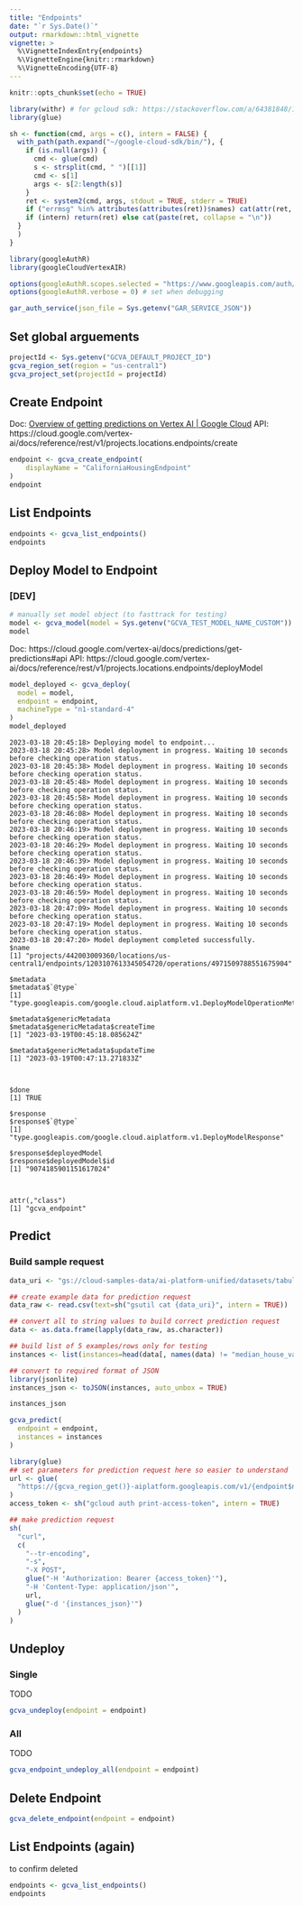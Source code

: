 ```yaml
---
title: "Endpoints"
date: "`r Sys.Date()`"
output: rmarkdown::html_vignette
vignette: >
  %\VignetteIndexEntry{endpoints}
  %\VignetteEngine{knitr::rmarkdown}
  %\VignetteEncoding{UTF-8}
---
```


```r
knitr::opts_chunk$set(echo = TRUE)
```


```r
library(withr) # for gcloud sdk: https://stackoverflow.com/a/64381848/1812363 
library(glue) 

sh <- function(cmd, args = c(), intern = FALSE) {
  with_path(path.expand("~/google-cloud-sdk/bin/"), {
    if (is.null(args)) {
      cmd <- glue(cmd)
      s <- strsplit(cmd, " ")[[1]]
      cmd <- s[1]
      args <- s[2:length(s)]
    }
    ret <- system2(cmd, args, stdout = TRUE, stderr = TRUE)
    if ("errmsg" %in% attributes(attributes(ret))$names) cat(attr(ret, "errmsg"), "\n")
    if (intern) return(ret) else cat(paste(ret, collapse = "\n"))
  }
  )
}
```



```r
library(googleAuthR)
library(googleCloudVertexAIR)

options(googleAuthR.scopes.selected = "https://www.googleapis.com/auth/cloud-platform")
options(googleAuthR.verbose = 0) # set when debugging

gar_auth_service(json_file = Sys.getenv("GAR_SERVICE_JSON"))
```

## Set global arguements

```r
projectId <- Sys.getenv("GCVA_DEFAULT_PROJECT_ID")
gcva_region_set(region = "us-central1")
gcva_project_set(projectId = projectId)
```


## Create Endpoint

Doc: [Overview of getting predictions on Vertex AI | Google Cloud](https://cloud.google.com/vertex-ai/docs/predictions/overview#model_deployment)
API: https://cloud.google.com/vertex-ai/docs/reference/rest/v1/projects.locations.endpoints/create 

```r
endpoint <- gcva_create_endpoint(
    displayName = "CaliforniaHousingEndpoint"
)
endpoint
```

## List Endpoints

```r
endpoints <- gcva_list_endpoints()
endpoints
```

## Deploy Model to Endpoint 

### [DEV]

```r
# manually set model object (to fasttrack for testing)
model <- gcva_model(model = Sys.getenv("GCVA_TEST_MODEL_NAME_CUSTOM"))
model
```

Doc: https://cloud.google.com/vertex-ai/docs/predictions/get-predictions#api
API: https://cloud.google.com/vertex-ai/docs/reference/rest/v1/projects.locations.endpoints/deployModel

```r
model_deployed <- gcva_deploy(
  model = model,
  endpoint = endpoint,
  machineType = "n1-standard-4"
)
model_deployed
```

```
2023-03-18 20:45:18> Deploying model to endpoint...
2023-03-18 20:45:28> Model deployment in progress. Waiting 10 seconds before checking operation status.
2023-03-18 20:45:38> Model deployment in progress. Waiting 10 seconds before checking operation status.
2023-03-18 20:45:48> Model deployment in progress. Waiting 10 seconds before checking operation status.
2023-03-18 20:45:58> Model deployment in progress. Waiting 10 seconds before checking operation status.
2023-03-18 20:46:08> Model deployment in progress. Waiting 10 seconds before checking operation status.
2023-03-18 20:46:19> Model deployment in progress. Waiting 10 seconds before checking operation status.
2023-03-18 20:46:29> Model deployment in progress. Waiting 10 seconds before checking operation status.
2023-03-18 20:46:39> Model deployment in progress. Waiting 10 seconds before checking operation status.
2023-03-18 20:46:49> Model deployment in progress. Waiting 10 seconds before checking operation status.
2023-03-18 20:46:59> Model deployment in progress. Waiting 10 seconds before checking operation status.
2023-03-18 20:47:09> Model deployment in progress. Waiting 10 seconds before checking operation status.
2023-03-18 20:47:19> Model deployment in progress. Waiting 10 seconds before checking operation status.
2023-03-18 20:47:20> Model deployment completed successfully.
$name
[1] "projects/442003009360/locations/us-central1/endpoints/1203107613345054720/operations/4971509788551675904"

$metadata
$metadata$`@type`
[1] "type.googleapis.com/google.cloud.aiplatform.v1.DeployModelOperationMetadata"

$metadata$genericMetadata
$metadata$genericMetadata$createTime
[1] "2023-03-19T00:45:18.085624Z"

$metadata$genericMetadata$updateTime
[1] "2023-03-19T00:47:13.271833Z"



$done
[1] TRUE

$response
$response$`@type`
[1] "type.googleapis.com/google.cloud.aiplatform.v1.DeployModelResponse"

$response$deployedModel
$response$deployedModel$id
[1] "9074185901151617024"



attr(,"class")
[1] "gcva_endpoint"
```

## Predict

### Build sample request

```r
data_uri <- "gs://cloud-samples-data/ai-platform-unified/datasets/tabular/california-housing-tabular-regression.csv"

## create example data for prediction request 
data_raw <- read.csv(text=sh("gsutil cat {data_uri}", intern = TRUE))

## convert all to string values to build correct prediction request
data <- as.data.frame(lapply(data_raw, as.character))

## build list of 5 examples/rows only for testing
instances <- list(instances=head(data[, names(data) != "median_house_value"], 5))

## convert to required format of JSON
library(jsonlite)
instances_json <- toJSON(instances, auto_unbox = TRUE)

instances_json
```

```r
gcva_predict(
  endpoint = endpoint,
  instances = instances
)
```

```r
library(glue)
## set parameters for prediction request here so easier to understand 
url <- glue(
  "https://{gcva_region_get()}-aiplatform.googleapis.com/v1/{endpoint$name}:predict"
)
access_token <- sh("gcloud auth print-access-token", intern = TRUE)

## make prediction request 
sh(
  "curl",
  c(
    "--tr-encoding",
    "-s",
    "-X POST",
    glue("-H 'Authorization: Bearer {access_token}'"),
    "-H 'Content-Type: application/json'",
    url,
    glue("-d '{instances_json}'")
  )
)
```

## Undeploy

### Single

TODO 

```r
gcva_undeploy(endpoint = endpoint)
```

### All

TODO 

```r
gcva_endpoint_undeploy_all(endpoint = endpoint)
```


## Delete Endpoint

```r
gcva_delete_endpoint(endpoint = endpoint)
```

## List Endpoints (again)

to confirm deleted

```r
endpoints <- gcva_list_endpoints()
endpoints
```
